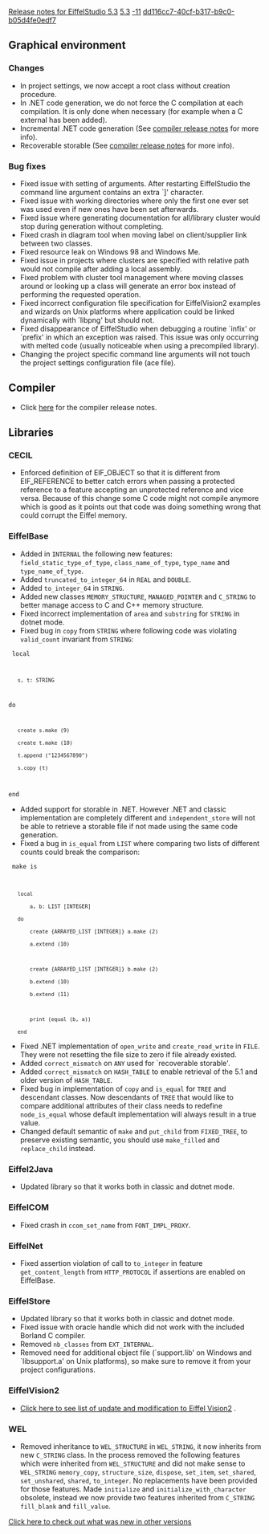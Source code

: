 [[Property:title|Release notes for EiffelStudio 5.3]]
[[Property:link_title|5.3]]
[[Property:weight|-11]]
[[Property:uuid|dd116cc7-40cf-b317-b9c0-b05d4fe0edf7]]
==Graphical environment==

===Changes===
* In project settings, we now accept a root class without creation procedure.
* In .NET code generation, we do not force the C compilation at each compilation. It is only done when necessary (for example when a C external has been added).
* Incremental .NET code generation (See [[Major changes between ISE Eiffel 5.2 and ISE Eiffel 5.3|compiler release notes]]  for more info).
* Recoverable storable (See [[Major changes between ISE Eiffel 5.2 and ISE Eiffel 5.3|compiler release notes]]  for more info).

===Bug fixes===
* Fixed issue with setting of arguments. After restarting EiffelStudio the command line argument contains an extra `]' character.
* Fixed issue with working directories where only the first one ever set was used even if new ones have been set afterwards.
* Fixed issue where generating documentation for all/library cluster would stop during generation without completing.
* Fixed crash in diagram tool when moving label on client/supplier link between two classes.
* Fixed resource leak on Windows 98 and Windows Me.
* Fixed issue in projects where clusters are specified with relative path would not compile after adding a local assembly.
* Fixed problem with cluster tool management where moving classes around or looking up a class will generate an error box instead of performing the requested operation.
* Fixed incorrect configuration file specification for EiffelVision2 examples and wizards on Unix platforms where application could be linked dynamically with `libpng' but should not.
* Fixed disappearance of EiffelStudio when debugging a routine `infix' or `prefix' in which an exception was raised. This issue was only occurring with melted code (usually noticeable when using a precompiled library).
* Changing the project specific command line arguments will not touch the project settings configuration file (ace file).

==Compiler==
* Click [[Major changes between ISE Eiffel 5.2 and ISE Eiffel 5.3|here]]  for the compiler release notes. 

==Libraries==

===CECIL===
* Enforced definition of EIF_OBJECT so that it is different from EIF_REFERENCE to better catch errors when passing a protected reference to a feature accepting an unprotected reference and vice versa. Because of this change some C code might not compile anymore which is good as it points out that code was doing something wrong that could corrupt the Eiffel memory.

===EiffelBase===
* Added in <code> INTERNAL </code> the following new features: <code> field_static_type_of_type </code>, <code> class_name_of_type </code>, <code> type_name </code> and <code> type_name_of_type </code>. 
* Added <code> truncated_to_integer_64 </code> in <code> REAL </code> and <code> DOUBLE </code>. 
* Added <code> to_integer_64 </code> in <code> STRING </code>. 
* Added new classes <code> MEMORY_STRUCTURE </code>, <code> MANAGED_POINTER </code> and <code> C_STRING </code> to better manage access to C and C++ memory structure. 
* Fixed incorrect implementation of <code> area </code> and <code> substring </code> for <code> STRING </code> in dotnet mode. 
* Fixed bug in <code> copy </code> from <code> STRING </code> where following code was violating <code>valid_count</code> invariant from <code> STRING </code>: 
<code>
local
	s, t: STRING
do
	create s.make (9)
	create t.make (10) 
	t.append ("1234567890") 
	s.copy (t)
end</code>

* Added support for storable in .NET. However .NET and classic implementation are completely different and <code> independent_store </code> will not be able to retrieve a storable file if not made using the same code generation. 
* Fixed a bug in <code> is_equal </code> from <code> LIST </code> where comparing two lists of different counts could break the comparison: <br/>
<code>
make is
	local
		a, b: LIST [INTEGER]
	do
		create {ARRAYED_LIST [INTEGER]} a.make (2)
		a.extend (10)
		
		create {ARRAYED_LIST [INTEGER]} b.make (2)
		b.extend (10)
		b.extend (11)
		
		print (equal (b, a))
	end</code>

* Fixed .NET implementation of <code> open_write </code> and <code> create_read_write </code> in <code> FILE </code>. They were not resetting the file size to zero if file already existed. 
* Added <code>correct_mismatch</code> on <code>ANY</code> used for `recoverable storable'.
* Added <code>correct_mismatch</code> on <code>HASH_TABLE</code> to enable retrieval of the 5.1 and older version of <code>HASH_TABLE</code>.
* Fixed bug in implementation of <code>copy</code> and <code>is_equal</code> for <code>TREE</code> and descendant classes. Now descendants of <code>TREE</code> that would like to compare additional attributes of their class needs to redefine <code>node_is_equal</code> whose default implementation will always result in a true value.
* Changed default semantic of <code>make</code> and <code>put_child</code> from <code>FIXED_TREE</code>, to preserve existing semantic, you should use <code>make_filled</code> and <code>replace_child</code> instead. 

===Eiffel2Java===
* Updated library so that it works both in classic and dotnet mode.

===EiffelCOM===
* Fixed crash in <code>ccom_set_name</code> from <code>FONT_IMPL_PROXY</code>.

===EiffelNet===
* Fixed assertion violation of call to <code> to_integer </code> in feature <code> get_content_length </code> from <code> HTTP_PROTOCOL </code> if assertions are enabled on EiffelBase. 

===EiffelStore===
* Updated library so that it works both in classic and dotnet mode.
* Fixed issue with oracle handle which did not work with the included Borland C compiler.
* Removed <code> nb_classes </code> from <code> EXT_INTERNAL </code>. 
* Removed need for additional object file (`support.lib' on Windows and `libsupport.a' on Unix platforms), so make sure to remove it from your project configurations.

===EiffelVision2===
*  [[Revisions and Bug Fixes|Click here to see list of update and modification to Eiffel Vision2]] . 

===WEL===
* Removed inheritance to <code>WEL_STRUCTURE</code> in <code>WEL_STRING</code>, it now inherits from new <code>C_STRING</code> class. In the process removed the following features which were inherited from <code>WEL_STRUCTURE</code> and did not make sense to <code>WEL_STRING</code> <code>memory_copy</code>, <code>structure_size</code>, <code>dispose</code>, <code>set_item</code>, <code>set_shared</code>, <code>set_unshared</code>, <code>shared</code>, <code>to_integer</code>. No replacements have been provided for those features. Made <code>initialize</code> and <code>initialize_with_character</code> obsolete, instead we now provide two features inherited from <code>C_STRING</code> <code>fill_blank</code> and <code>fill_value</code>.

[[EiffelStudio release notes|Click here to check out what was new in other versions]]  





